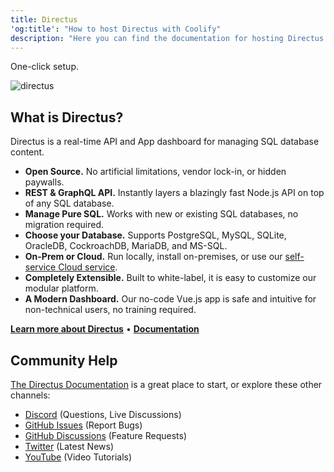 ```yaml
---
title: Directus
'og:title': "How to host Directus with Coolify"
description: "Here you can find the documentation for hosting Directus with Coolify."
---
```


<Check>One-click setup.</Check>

![directus](https://user-images.githubusercontent.com/522079/158864859-0fbeae62-9d7a-4619-b35e-f8fa5f68e0c8.png)

## What is Directus?
Directus is a real-time API and App dashboard for managing SQL database content.

- **Open Source.** No artificial limitations, vendor lock-in, or hidden paywalls.
- **REST & GraphQL API.** Instantly layers a blazingly fast Node.js API on top of any SQL database.
- **Manage Pure SQL.** Works with new or existing SQL databases, no migration required.
- **Choose your Database.** Supports PostgreSQL, MySQL, SQLite, OracleDB, CockroachDB, MariaDB, and MS-SQL.
- **On-Prem or Cloud.** Run locally, install on-premises, or use our
  [self-service Cloud service](https://directus.io/pricing).
- **Completely Extensible.** Built to white-label, it is easy to customize our modular platform.
- **A Modern Dashboard.** Our no-code Vue.js app is safe and intuitive for non-technical users, no training required.

**[Learn more about Directus](https://directus.io)** • **[Documentation](https://docs.directus.io)**

## Community Help

[The Directus Documentation](https://docs.directus.io) is a great place to start, or explore these other channels:

- [Discord](https://directus.chat) (Questions, Live Discussions)
- [GitHub Issues](https://github.com/directus/directus/issues) (Report Bugs)
- [GitHub Discussions](https://github.com/directus/directus/discussions) (Feature Requests)
- [Twitter](https://twitter.com/directus) (Latest News)
- [YouTube](https://www.youtube.com/c/DirectusVideos/featured) (Video Tutorials)